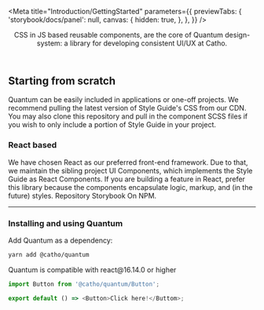 

<Meta 
  title="Introduction/GettingStarted" 
  parameters={{
    previewTabs: { 
      'storybook/docs/panel': null, 
      canvas: {
        hidden: true,
      },
    },
  }}
/>

<Header title="Quantum">
  CSS in JS based reusable components, are the core of Quantum
  design-system: a library for developing consistent UI/UX at Catho.
</Header>

## Starting from scratch
Quantum can be easily included in applications or one-off projects. We
recommend pulling the latest version of Style Guide's CSS from our
CDN. You may also clone this repository and pull in the component SCSS
files if you wish to only include a portion of Style Guide in your
project.

### React based
We have chosen React as our preferred front-end framework. Due to that, we
maintain the sibling project UI Components, which implements the Style Guide
as React Components. If you are building a feature in React, prefer this
library because the components encapsulate logic, markup, and (in the
future) styles. Repository Storybook On NPM.
_____

### Installing and using Quantum
Add Quantum as a dependency:
```sh
yarn add @catho/quantum
```

<Alert icon="warning" skin="warning">
  Quantum is compatible with react@16.14.0 or higher
</Alert>

```js
import Button from '@catho/quantum/Button';

export default () => <Button>Click here!</Buttom>;
```